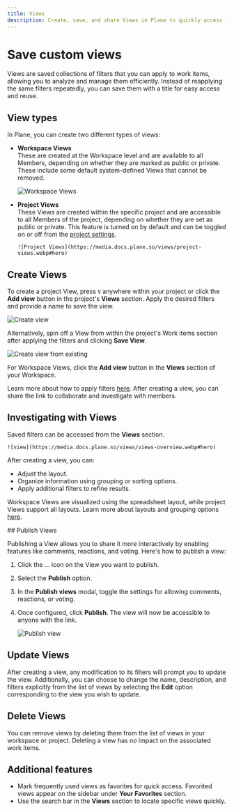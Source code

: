 ```yaml
---
title: Views
description: Create, save, and share Views in Plane to quickly access filtered work items.
---
```


# Save custom views


Views are saved collections of filters that you can apply to work items, allowing you to analyze and manage them efficiently. Instead of reapplying the same filters repeatedly, you can save them with a title for easy access and reuse.

## View types

In Plane, you can create two different types of views:

- **Workspace Views**  
  These are created at the Workspace level and are available to all Members, depending on whether they are marked as public or private. These include some default system-defined Views that cannot be removed.
  
  ![Workspace Views](https://media.docs.plane.so/views/workspace-views.webp#hero)

- **Project Views**  
  These Views are created within the specific project and are accessible to all Members of the project, depending on whether they are set as public or private. This feature is turned on by default and can be toggled on or off from the [project settings](/core-concepts/projects/overview#configure-project-settings).

      ![Project Views](https://media.docs.plane.so/views/project-views.webp#hero)

## Create Views

To create a project View, press `V` anywhere within your project or click the **Add view** button in the project's **Views** section. Apply the desired filters and provide a name to save the view.

![Create view](https://media.docs.plane.so/views/create-view-modal.webp#hero)

Alternatively, spin off a View from within the project's Work items section after applying the filters and clicking **Save View**.

![Create view from existing](https://media.docs.plane.so/views/view-create-from-existing.webp#hero)

For Workspace Views, click the **Add view** button in the **Views** section of your Workspace.

Learn more about how to apply filters [here](/core-concepts/issues/visualise_filter). After creating a view, you can share the link to collaborate and investigate with members.

## Investigating with Views

Saved filters can be accessed from the **Views** section.

    ![view](https://media.docs.plane.so/views/views-overview.webp#hero)

After creating a view, you can:

- Adjust the layout.
- Organize information using grouping or sorting options.
- Apply additional filters to refine results.

Workspace Views are visualized using the spreadsheet layout, while project Views support all layouts. Learn more about layouts and grouping options [here](/core-concepts/issues/layouts).

<div className="tag-wrapper">
  ## Publish Views
  <Tags tags={[{ name: "Pro", link: "https://plane.so/pricing", additionalClass: "pro" }]} />
</div>

Publishing a View allows you to share it more interactively by enabling features like comments, reactions, and voting. Here's how to publish a view:

1. Click the … icon on the View you want to publish.
2. Select the **Publish** option.
3. In the **Publish views** modal, toggle the settings for allowing comments, reactions, or voting.
4. Once configured, click **Publish**. The view will now be accessible to anyone with the link.

   ![Publish view](https://media.docs.plane.so/views/publish-view.webp#hero)

## Update Views

After creating a view, any modification to its filters will prompt you to update the view. Additionally, you can choose to change the name, description, and filters explicitly from the list of views by selecting the **Edit** option corresponding to the view you wish to update.

## Delete Views

You can remove views by deleting them from the list of views in your workspace or project. Deleting a view has no impact on the associated work items.

## Additional features

- Mark frequently used views as favorites for quick access. Favorited views appear on the sidebar under **Your Favorites** section.
- Use the search bar in the **Views** section to locate specific views quickly.
